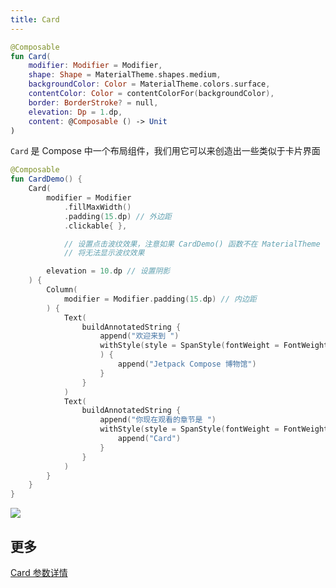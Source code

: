 ```yaml
---
title: Card
---
```



```kotlin
@Composable
fun Card(
    modifier: Modifier = Modifier,
    shape: Shape = MaterialTheme.shapes.medium,
    backgroundColor: Color = MaterialTheme.colors.surface,
    contentColor: Color = contentColorFor(backgroundColor),
    border: BorderStroke? = null,
    elevation: Dp = 1.dp,
    content: @Composable () -> Unit
)
```

`Card` 是 Compose 中一个布局组件，我们用它可以来创造出一些类似于卡片界面

``` kotlin
@Composable
fun CardDemo() {
    Card(
        modifier = Modifier
            .fillMaxWidth()
            .padding(15.dp) // 外边距
            .clickable{ },  

            // 设置点击波纹效果，注意如果 CardDemo() 函数不在 MaterialTheme 下调用
            // 将无法显示波纹效果

        elevation = 10.dp // 设置阴影
    ) {
        Column(
            modifier = Modifier.padding(15.dp) // 内边距
        ) {
            Text(
                buildAnnotatedString {
                    append("欢迎来到 ")
                    withStyle(style = SpanStyle(fontWeight = FontWeight.W900, color = Color(0xFF4552B8))
                    ) {
                        append("Jetpack Compose 博物馆")
                    }
                }
            )
            Text(
                buildAnnotatedString {
                    append("你现在观看的章节是 ")
                    withStyle(style = SpanStyle(fontWeight = FontWeight.W900)) {
                        append("Card")
                    }
                }
            )
        }
    }
}
```

<img src={demo} />

## 更多

[Card 参数详情](https://developer.android.com/reference/kotlin/androidx/compose/material/package-summary#card)

